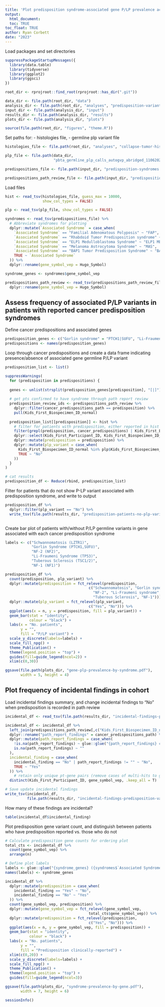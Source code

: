 ```yaml
---
title: 'Plot predisposition syndrome-associated gene P/LP prevalence across germline cohort'
output: 
  html_document:
  toc: TRUE
toc_float: TRUE
author: Ryan Corbett
date: "2023"
---
```


Load packages and set directories
```r
suppressPackageStartupMessages({
  library(data.table)
  library(tidyverse)
  library(ggplot2)
  library(ggsci)
})

root_dir <- rprojroot::find_root(rprojroot::has_dir(".git"))

data_dir <- file.path(root_dir, "data")
analysis_dir <- file.path(root_dir, "analyses", "predisposition-variants")
input_dir <- file.path(analysis_dir, "input")
results_dir <- file.path(analysis_dir, "results") 
plots_dir <- file.path(analysis_dir, "plots")

source(file.path(root_dir, "figures", "theme.R"))
```

Set paths for: 
- histologies file, 
- germline plp variant file
```r
histologies_file <- file.path(root_dir, "analyses", "collapse-tumor-histologies", "results","germline-primary-plus-tumor-histologies-plot-groups-clin-meta.tsv")

plp_file <- file.path(data_dir, 
                      "pbta_germline_plp_calls_autogvp_abridged_11062023.tsv")

predispositions_file <- file.path(input_dir, "predisposition-syndromes.tsv")

predispositions_path_review_file <- file.path(input_dir, "predispositions-path-review.tsv")
```

Load files
```r
hist <- read_tsv(histologies_file, guess_max = 10000, 
                 show_col_types = FALSE) 

plp <- read_tsv(plp_file, show_col_types = FALSE)

syndromes <- read_tsv(predispositions_file) %>%
  # Abbreviate syndromes for plotting
  dplyr::mutate(`Associated Syndrome` = case_when(
    `Associated Syndrome` == "Familial Adenomatous Polyposis" ~ "FAP",
    `Associated Syndrome` == "Rhabdoid Tumor Predisposition syndrome" ~ "RTPS",
    `Associated Syndrome` == "ELP1 Medulloblastoma Syndrome" ~ "ELP1 MB syndrome",
    `Associated Syndrome` == "Melanoma Astrocytoma Syndrome" ~ "MAS",
    `Associated Syndrome` == "BAP1 Tumor Predisposition Syndrome" ~ "BAP1-TPS",
    TRUE ~ `Associated Syndrome`
  )) %>%
  dplyr::rename(gene_symbol_vep = Hugo_Symbol)

syndrome_genes <- syndromes$gene_symbol_vep

predispositions_path_review <- read_tsv(predispositions_path_review_file) %>%
  dplyr::rename(gene_symbol_vep = Hugo_Symbol)
```

## Assess frequency of associated P/LP variants in patients with reported cancer predisposition syndromes

Define cancer predispositions and associated genes
```r
predisposition_genes <- c("Gorlin syndrome" = "PTCH1|SUFU", "Li-Fraumeni syndrome" = "TP53", "NF-1" = "NF1", "NF-2" = "NF2", "Schwannomatosis" = "LZTR1", "Tuberous Sclerosis" = "TSC1|TSC2")
predispositions <- names(predisposition_genes)

```

Loop through cancer predispositions and create a data frame indicating presence/absence of associated gene germline P/LP variant
```r
predisposition_list <- list()

suppressWarnings(
  for (predisposition in predispositions) {
    
  genes <- unlist(strsplit(predisposition_genes[predisposition], "[|]"))
  
  # get pts confirmed to have syndrome through path report review 
  predisposition_review_ids <- predispositions_path_review %>%
    dplyr::filter(cancer_predispositions_path == predisposition) %>%
    pull(Kids_First_Biospecimen_ID_normal)
  
  predisposition_list[[predisposition]] <- hist %>%
    # filter for patients with predisposition, either reported in hist OR confirmed through path report review
    filter(grepl(predisposition, cancer_predispositions) | Kids_First_Biospecimen_ID_normal %in% predisposition_review_ids) %>%
    dplyr::select(Kids_First_Participant_ID, Kids_First_Biospecimen_ID_normal, sample_id_normal, sample_id_tumor, plot_group, molecular_subtype) %>%
    dplyr::mutate(predisposition = predisposition) %>%
    dplyr::mutate(plp_variant = case_when(
      Kids_First_Biospecimen_ID_normal %in% plp$Kids_First_Biospecimen_ID_normal[plp$gene_symbol_vep %in% genes] ~ "Yes",
      TRUE ~ "No"
    ))
  }
)

# cat results
predisposition_df <- Reduce(rbind, predisposition_list)

```

Filter for patients that do not show P-LP variant associated with predisposition syndrome, and write to output
```r
predisposition_df %>%
  dplyr::filter(plp_variant == "No") %>%
  write_tsv(file.path(results_dir, "predisposition-patients-no-plp-variants.tsv"))
  
```

Create bar plot of patients with/without P/LP germline variants in gene associated with each cancer predisposition syndrome
```r
labels <- c("Schwannomatosis (LZTR1)",
            "Gorlin Syndrome (PTCH1,SUFU)",
            "NF-2 (NF2)",
            "Li-Fraumeni Syndrome (TP53)",
            "Tuberous Sclerosis (TSC1/2)",
            "NF-1 (NF1)")

predisposition_df %>%
  count(predisposition, plp_variant) %>%
  dplyr::mutate(predisposition = fct_relevel(predisposition,
                                      c("Schwannomatosis", "Gorlin syndrome", 
                                        "NF-2", "Li-Fraumeni syndrome",
                                        "Tuberous Sclerosis", "NF-1"))) %>%
  dplyr::mutate(plp_variant = fct_relevel(plp_variant,
                                      c("Yes", "No"))) %>%
  ggplot(aes(x = n, y = predisposition, fill = plp_variant)) + 
  geom_bar(stat = "identity", 
           colour = "black") +
  labs(x = "No. patients",
       y = "",
       fill = "P/LP variant") +
  scale_y_discrete(labels=labels) +
  scale_fill_npg() +
  theme_Publication() +
  theme(legend.position = "top") +
  guides(fill=guide_legend(ncol=2)) +
  xlim(c(0,30))

ggsave(file.path(plots_dir, "gene-plp-prevalence-by-syndrome.pdf"),
       width = 5, height = 4)
```

## Plot frequency of incidental findings in cohort

Load incidental findings summary, and change incidental findings to "No" when predisposition is recorded in path review 
```r
incidental_df <- read_tsv(file.path(results_dir, "incidental-findings-predisposition-variants.tsv"))

incidental_df <- incidental_df %>%
  left_join(predispositions_path_review[,c("Kids_First_Biospecimen_ID_normal", "gene_symbol_vep", "cancer_predispositions_path")]) %>%
  dplyr::rename("path_report_findings" = cancer_predispositions_path) %>%
  dplyr::mutate(path_report_findings = case_when(
    !is.na(path_report_findings) ~ glue::glue("{path_report_findings} confirmed"),
    is.na(path_report_findings) ~ ""
  ),
  incidental_finding = case_when(
    incidental_finding == "No" | path_report_findings != "" ~ "No",
    TRUE ~ "Yes"
  )) %>%
    # retain only unique pt-gene pairs (remove cases of multi-hits to gene in same pt)
  distinct(Kids_First_Participant_ID, gene_symbol_vep, .keep_all = T)

# Save update incidental findings
write_tsv(incidental_df,
          file.path(results_dir, "incidental-findings-predisposition-variants-path-review.tsv"))

```

How many of these findings are incidental? 
```r
table(incidental_df$incidental_finding)

```

Plot predisposition gene variant count, and distinguish between patients who have predisposition reported vs. those who do not
```r
# Calculate predisposition gene counts for ordering plot
total_cts <- incidental_df %>%
  count(gene_symbol_vep) %>%
  arrange(n)

# Define plot labels
labels <- glue::glue("{syndrome_genes} ({syndromes$`Associated Syndrome`})")
names(labels) <- syndrome_genes

incidental_df %>%
  dplyr::mutate(predisposition = case_when(
    incidental_finding == "Yes" ~ "No",
    incidental_finding == "No" ~ "Yes"
  )) %>%
  count(gene_symbol_vep, predisposition) %>%
  dplyr::mutate(gene_symbol_vep = fct_relevel(gene_symbol_vep,
                                      total_cts$gene_symbol_vep)) %>%
  dplyr::mutate(predisposition = fct_relevel(predisposition,
                                      c("Yes", "No"))) %>%
  ggplot(aes(x = n, y = gene_symbol_vep, fill = predisposition)) + 
  geom_bar(stat = "identity", 
           colour = "black") +
  labs(x = "No. patients",
       y = "",
       fill = "Predisposition clinically-reported") +
  xlim(c(0,20)) +
  scale_y_discrete(labels=labels) +
  scale_fill_npg() +
  theme_Publication() +
  theme(legend.position = "top") +
  guides(fill=guide_legend(ncol=3))

ggsave(file.path(plots_dir, "syndrome-prevalence-by-gene.pdf"),
       width = 7, height = 6)
```

```r
sessionInfo()

```


